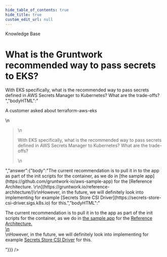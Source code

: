 ```yaml
---
hide_table_of_contents: true
hide_title: true
custom_edit_url: null
---
```



<CenterLayout>
<span className="title">Knowledge Base</span>
<h1>What is the Gruntwork recommended way to pass secrets to EKS?</h1>
<GitHub discussion={{"id":"D_kwDOF8slf84APCeG","number":302,"author":{"login":"zackproser"},"title":"What is the Gruntwork recommended way to pass secrets to EKS?","body":"A customer asked about terraform-aws-eks\r\n> With EKS specifically, what is the recommended way to pass secrets defined in AWS Secrets Manager to Kubernetes? What are the trade-offs? ","bodyHTML":"<p dir=\"auto\">A customer asked about terraform-aws-eks</p>\n<blockquote>\n<p dir=\"auto\">With EKS specifically, what is the recommended way to pass secrets defined in AWS Secrets Manager to Kubernetes? What are the trade-offs?</p>\n</blockquote>","answer":{"body":"The current recommendation is to pull it in to the app as part of the init scripts for the container, as we do in [the sample app](https://github.com/gruntwork-io/aws-sample-app) for the [Reference Architecture. \r\n](https://gruntwork.io/reference-architecture/)\r\nHowever, in the future, we will definitely look into implementing for example [Secrets Store CSI Driver](https://secrets-store-csi-driver.sigs.k8s.io) for this.","bodyHTML":"<p dir=\"auto\">The current recommendation is to pull it in to the app as part of the init scripts for the container, as we do in <a href=\"https://github.com/gruntwork-io/aws-sample-app\">the sample app</a> for the <a href=\"https://gruntwork.io/reference-architecture/\" rel=\"nofollow\">Reference Architecture.<br>\n</a><br>\nHowever, in the future, we will definitely look into implementing for example <a href=\"https://secrets-store-csi-driver.sigs.k8s.io\" rel=\"nofollow\">Secrets Store CSI Driver</a> for this.</p>"}}} />

</CenterLayout>
  

<!-- ##DOCS-SOURCER-START
{
  "sourcePlugin": "github-discussions",
  "hash": "77e9129dbf6949ef11c6d6fea21a55c4"
}
##DOCS-SOURCER-END -->
